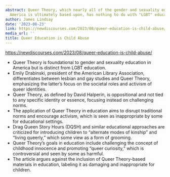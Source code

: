 ```yaml
---
abstract: Queer Theory, which nearly all of the gender and sexuality education in
  America is ultimately based upon, has nothing to do with "LGBT" education.
author: James Lindsay
date: '2023-08-23'
link: https://newdiscourses.com/2023/08/queer-education-is-child-abuse/
media_url: ''
title: Queer Education is Child Abuse
---
```

<https://newdiscourses.com/2023/08/queer-education-is-child-abuse/>

- Queer Theory is foundational to gender and sexuality education in America but is distinct from LGBT education.
- Emily Drabinski, president of the American Library Association, differentiates between lesbian and gay studies and Queer Theory, emphasizing the latter's focus on the societal roles and activism of queer identities.
- Queer Theory, as defined by David Halperin, is oppositional and not tied to any specific identity or essence, focusing instead on challenging norms.
- The application of Queer Theory in education aims to disrupt traditional norms and encourage activism, which is seen as inappropriate by some for educational settings.
- Drag Queen Story Hours (DQSH) and similar educational approaches are criticized for introducing children to "alternate modes of kinship" and "living queerly," which some view as a form of grooming.
- Queer Theory's goals in education include challenging the concept of childhood innocence and promoting "queer curiosity," which is controversial and seen by some as harmful.
- The article argues against the inclusion of Queer Theory-based materials in education, labeling it as damaging and inappropriate for children.